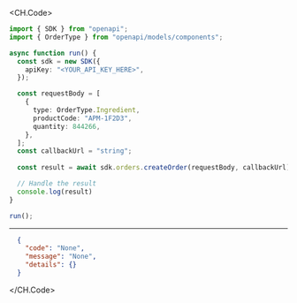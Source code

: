 
<CH.Code>
```typescript CreateOrder.ts
import { SDK } from "openapi";
import { OrderType } from "openapi/models/components";

async function run() {
  const sdk = new SDK({
    apiKey: "<YOUR_API_KEY_HERE>",
  });

  const requestBody = [
    {
      type: OrderType.Ingredient,
      productCode: "APM-1F2D3",
      quantity: 844266,
    },
  ];
  const callbackUrl = "string";
  
  const result = await sdk.orders.createOrder(requestBody, callbackUrl);

  // Handle the result
  console.log(result)
}

run();
```
---

```json Example Response
  {
    "code": "None",
    "message": "None",
    "details": {}
  }
```
</CH.Code>
